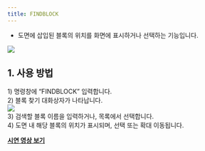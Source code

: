 ```yaml
---
title: FINDBLOCK
---
```



[image1]: ../../../../../assets/images/commands/findblock/image1.png
[image2]: ../../../../../assets/images/commands/findblock/image2.png

* 도면에 삽입된 블록의 위치를 화면에 표시하거나 선택하는 기능입니다.

![][image1]

## **1\. 사용 방법**

1\) 명령창에 “FINDBLOCK” 입력합니다.  
2\) 블록 찾기 대화상자가 나타납니다.  
![][image2]  
3\) 검색할 블록 이름을 입력하거나, 목록에서 선택합니다.  
4\) 도면 내 해당 블록의 위치가 표시되며, 선택 또는 확대 이동됩니다.

[**<Icon name="youtube" class="emoji"/> 시연 영상 보기**]()

